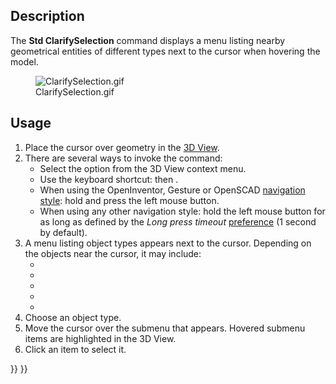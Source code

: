 <languages/>

{{Docnav
|[[Std_Measure|Measure]]
|[[Std_UnitsCalculator|UnitsCalculator]]
|[[Std_Tools_Menu|Std Tools Menu]]
|IconL=Std_Measure.svg
|IconR=Std_UnitsCalculator.svg
|IconC=Freecad.svg
}}

{{GuiCommand
|Name=Std ClarifySelection
|MenuLocation=Tools → Clarify Selection
|Workbenches=All
|Version=1.1
|SeeAlso=[[Selection_View|Selection View]]
}}

==Description==

The '''Std ClarifySelection''' command displays a menu listing nearby geometrical entities of different types next to the cursor when hovering the model.

[[File:ClarifySelection.gif]]

==Usage==

# Place the cursor over geometry in the [[3D_View|3D View]].
# There are several ways to invoke the command:
#* Select the {{MenuCommand|Clarify Selection}} option from the 3D View context menu.
#* Use the keyboard shortcut: {{KEY|G}} then {{KEY|G}}.
#* When using the OpenInventor, Gesture or OpenSCAD [[Mouse_navigation|navigation style]]: hold {{KEY|Ctrl}} and press the left mouse button.
#* When using any other navigation style: hold the left mouse button for as long as defined by the ''Long press timeout'' [[Preferences_Editor#Navigation|preference]] (1 second by default).
# A menu listing object types appears next to the cursor. Depending on the objects near the cursor, it may include:
#* {{MenuCommand|Object}}
#* {{MenuCommand|Face}}
#* {{MenuCommand|Edge}}
#* {{MenuCommand|Vertex}}
#* {{MenuCommand|Other}}
# Choose an object type.
# Move the cursor over the submenu that appears. Hovered submenu items are highlighted in the 3D View.
# Click an item to select it.


{{Docnav
|[[Std_Measure|Measure]]
|[[Std_UnitsCalculator|UnitsCalculator]]
|[[Std_Tools_Menu|Std Tools Menu]]
|IconL=Std_Measure.svg
|IconR=Std_UnitsCalculator.svg
|IconC=Freecad.svg
}}

{{Std_Base_navi{{#translation:}}}}
{{Userdocnavi{{#translation:}}}}
